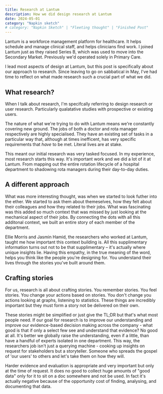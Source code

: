 ```yaml
---
title: Research at Lantum
description: How we did design research at Lantum
date: 2024-05-01
category: "Napkin sketch"
# category: "Napkin Sketch" | "Fleeting thought" | "Finished Post"
---
```


Lantum is a workforce management platform for healthcare. It helps schedule and manage clinical staff, and helps clinicians find work. I joined Lantum just as they raised Series B, which was used to move into the Secondary Market. Previously we'd operated solely in Primary Care.

I lead most aspects of design at Lantum, but this post is specifically about our approach to research. Since leaving to go on sabbatical in May, I've had time to reflect on what made research such a crucial part of what we did.

## What research?

When I talk about research, I'm specifcally referring to design research or user research. Particularly qualatative studies with prospective or existing users.

The nature of what we're trying to do with Lantum means we're constantly covering new ground. The jobs of both a doctor and rota manager respectively are highly specialised. 
They have an existing set of tasks in a particular way that, although at times inefficent, has very specific requirements that *have* to be met. Literal lives are at stake.

This meant our initial research was very tasked focused. In my experience, most research starts this way. It's important work and we did a lot of it at Lantum. 
From mapping out the entire rotation lifecycle of a hospital department to shadowing rota managers during their day-to-day duties. 

## A different approach

What was more interesting thought, was when we started to look futher into the ether. We started to ask them about themeselves, how they felt about their colleagues and how they related to their jobs.
What was fascinating was this added so much context that was missed by just looking at the mechanical aspect of their jobs. 
By connecting the dots with all this additonal context, we built an entire story of each member of the department.

Ellie Morris and Jasmin Hamid, the researchers who worked at Lantum, taught me how important this context building is. 
All this supplimentary information turns out not to be that supplimentary – it's actually where unique insights lie. 
Having this empathy, in the true meaning of the word, helps you think like the people you're designing for. You understand their lives through the stories you've built around them.

## Crafting stories

For us, research is all about crafting stories. You remember stories. You feel stories. You change your actions based on stories. You don't change you actions looking at graphs, listening to statistics. These things are incredibly important but they must form a story not be delivered on their own.

These stories might be simplified or just give the TL;DR but that's what most people need. If our goal for research is to improve our understanding and improve our evidence-based decision making across the company - what good is that if only a select few see and understand that evidence? No good at all. It's better we globally raise the understanding, even if a little, than have a handful of experts isolated in one department. This way, the researchers job isn't just a querying machine - cooking up insights on request for stakeholders but a storyteller. Someone who spreads the gospel of 'our users' to others and let's take them on how they will.

Harder evidence and evaluation is appropriate and very important but only at the time of request. It does no good to collect huge amounts of "good data" only for it to sit on a doc somewhere and not be used. In fact it's actually negative because of the opportunity cost of finding, analysing, and documenting that data.
